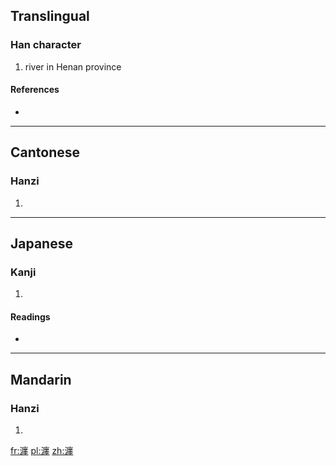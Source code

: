 ==Translingual==

===Han character===
{{Han char|rn=85|rad=水|as=15|sn=18|four=3011<sub>4</sub>|canj=水戈田土 (EIWG)}}

# river in Henan province

====References====
* {{Han ref|kx=0659.060|dkj=18602|dj=1069.020|hdz=31780.060|uh=700D|ud=28685|bh=EFED|bd=61421}}

----

==Cantonese==

===Hanzi===
{{yue-hanzi|jyut=|y=chin4}}

# {{defn|Cantonese|sort=水15}}

----

==Japanese==

===Kanji===
{{ja-kanji|grade=|rs=水15}}

# {{defn|Japanese|sort=水15}}

====Readings====
* {{ja-readings|on=[[てん]] (ten), [[でん]] (den)|kun=}}

----

==Mandarin==

===Hanzi===
{{cmn-hanzi|pin=[[chán]] ([[chan2]])|wg=ch'an<sup>2</sup>}}

# {{defn|Mandarin|sort=水15}}

[[fr:瀍]]
[[pl:瀍]]
[[zh:瀍]]